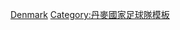 {{National squad
 | name      = 1992年歐洲足球錦標賽丹麥參賽名單
 | bg        = #C8102E
 | fg        = white
 | bordercolor = #DCDCDC
 | country   = 丹麥
 | flag      = Denmark
 | comp link = 1992年歐洲足球錦標賽
 | comp      = 1992年-{zh-hans:欧洲足球锦标赛;zh-hk:歐洲國家盃;zh-tw:歐洲足球錦標賽;}-
 | p1        = [[彼得·舒梅切尔|-{zh-hans:舒梅切尔;zh-hk:舒米高;zh-tw:舒梅切爾;}-]]
 | p2        = [[約翰·施夫碧克|施夫碧克]]
 | p3        = [[堅特·尼路臣]]
 | p4        = [[拿斯·奧臣]]<small>([[隊長 (足球)|隊長]])</small>
 | p5        = [[軒歷·安達臣]]
 | p6        = [[甘姆·基斯杜夫迪|基斯杜夫迪]]
 | p7        = [[約翰·贊臣]]
 | p8        = [[尊尼·摩比]]
 | p9        = [[費林明·保臣]]
 | p10       = [[拿斯·艾斯特立|艾斯特立]]
 | p11       = [[布莱恩·劳德鲁普|-{zh-hans:布莱恩·劳德鲁普;zh-hk:白賴仁·勞特立;zh-tw:布萊恩·勞德魯普;}-]]
 | p12       = [[杜賓·派尼克|派尼克]]
 | p13       = [[軒歷克·拿臣]]
 | p14       = [[杜賓·法蘭克|法蘭克]]
 | p15       = [[基斯甸臣·安尼素]]
 | p16       = [[摩根斯·哥洛|哥洛]]
 | p17       = [[裘斯·基斯甸臣]]
 | p18       = [[甘姆·韋福特|韋福特]]
 | p19       = [[彼得·尼路臣]]
 | p20       = [[摩頓·般尼|般尼]]
 | coach     = [[李察·慕拿·尼路臣]]
}}<noinclude>
[[Category:1992年歐洲足球錦標賽參賽名單模板|Denmark]]
[[Category:丹麥國家足球隊模板]]<noinclude>

</noinclude>
